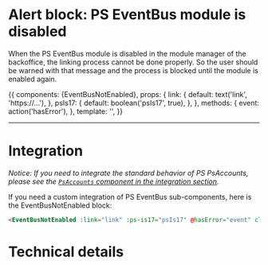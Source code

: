 

<Meta title="Sub-Components/Alerts/Alert event bus not enabled" component={EventBusNotEnabled} decorators={[withKnobs]} />

# Alert block: PS EventBus module is disabled

When the PS EventBus module is disabled in the module manager of the backoffice, the linking process cannot
be done properly. So the user should be warned with that message and the process is blocked until the
module is enabled again.

<Story name='Disabled' height='220px'>
  {{
    components: {EventBusNotEnabled},
    props: {
      link: {
        default: text('link', 'https://...'),
      },
      psIs17: {
        default: boolean('psIs17', true),
      },
    },
    methods: {
      event: action('hasError'),
    },
    template: '<EventBusNotEnabled class="m-4" :link="link" :ps-is17="psIs17" @hasError="event" />',
  }}
</Story>

---
# Integration

_Notice: If you need to integrate the standard behavior of PS PsAccounts, please see the
[`PsAccounts` component in the integration section](?path=/docs/integration-psaccounts-panel--connected)._

If you need a custom integration of PS EventBus sub-components, here is the EventBusNotEnabled block:

```html
<EventBusNotEnabled :link="link" :ps-is17="psIs17" @hasError="event" class="m-4" />
```

# Technical details

<Description of={EventBusNotEnabled} />
<Props of={EventBusNotEnabled} />

